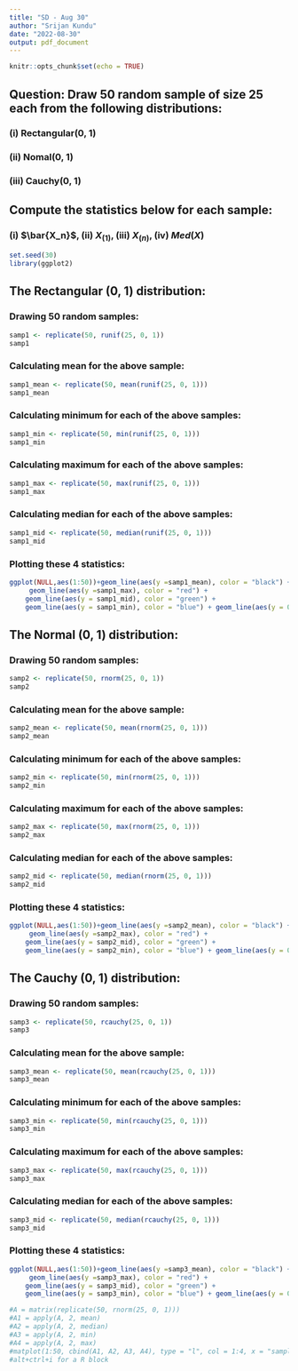 ```yaml
---
title: "SD - Aug 30"
author: "Srijan Kundu"
date: "2022-08-30"
output: pdf_document
---
```


```r
knitr::opts_chunk$set(echo = TRUE)
```

## Question: Draw 50 random sample of size 25 each from the following distributions:

### (i) Rectangular(0, 1)

### (ii) Nomal(0, 1)

### (iii) Cauchy(0, 1)

## Compute the statistics below for each sample:

### (i) $\bar{X_n}$, (ii) $X_{(1)}$, (iii) $X_{(n)}$, (iv) $Med(X)$


```r
set.seed(30)
library(ggplot2)
```

## The Rectangular (0, 1) distribution:
### Drawing 50 random samples:

```r
samp1 <- replicate(50, runif(25, 0, 1))
samp1
```
### Calculating mean for the above sample:

```r
samp1_mean <- replicate(50, mean(runif(25, 0, 1)))
samp1_mean
```
### Calculating minimum for each of the above samples:

```r
samp1_min <- replicate(50, min(runif(25, 0, 1)))
samp1_min
```

### Calculating maximum for each of the above samples:

```r
samp1_max <- replicate(50, max(runif(25, 0, 1)))
samp1_max
```

### Calculating median for each of the above samples:

```r
samp1_mid <- replicate(50, median(runif(25, 0, 1)))
samp1_mid
```

### Plotting these 4 statistics:

```r
ggplot(NULL,aes(1:50))+geom_line(aes(y =samp1_mean), color = "black") +
     geom_line(aes(y =samp1_max), color = "red") +
    geom_line(aes(y = samp1_mid), color = "green") +
    geom_line(aes(y = samp1_min), color = "blue") + geom_line(aes(y = 0.5), color = "purple")
```



## The Normal (0, 1) distribution:
### Drawing 50 random samples:

```r
samp2 <- replicate(50, rnorm(25, 0, 1))
samp2
```
### Calculating mean for the above sample:

```r
samp2_mean <- replicate(50, mean(rnorm(25, 0, 1)))
samp2_mean
```
### Calculating minimum for each of the above samples:

```r
samp2_min <- replicate(50, min(rnorm(25, 0, 1)))
samp2_min
```

### Calculating maximum for each of the above samples:

```r
samp2_max <- replicate(50, max(rnorm(25, 0, 1)))
samp2_max
```

### Calculating median for each of the above samples:

```r
samp2_mid <- replicate(50, median(rnorm(25, 0, 1)))
samp2_mid
```

### Plotting these 4 statistics:


```r
ggplot(NULL,aes(1:50))+geom_line(aes(y =samp2_mean), color = "black") +
     geom_line(aes(y =samp2_max), color = "red") +
    geom_line(aes(y = samp2_mid), color = "green") +
    geom_line(aes(y = samp2_min), color = "blue") + geom_line(aes(y = 0.5), color = "purple")
```



## The Cauchy (0, 1) distribution:
### Drawing 50 random samples:

```r
samp3 <- replicate(50, rcauchy(25, 0, 1))
samp3
```
### Calculating mean for the above sample:

```r
samp3_mean <- replicate(50, mean(rcauchy(25, 0, 1)))
samp3_mean
```
### Calculating minimum for each of the above samples:

```r
samp3_min <- replicate(50, min(rcauchy(25, 0, 1)))
samp3_min
```

### Calculating maximum for each of the above samples:

```r
samp3_max <- replicate(50, max(rcauchy(25, 0, 1)))
samp3_max
```

### Calculating median for each of the above samples:

```r
samp3_mid <- replicate(50, median(rcauchy(25, 0, 1)))
samp3_mid
```

### Plotting these 4 statistics:

```r
ggplot(NULL,aes(1:50))+geom_line(aes(y =samp3_mean), color = "black") +
     geom_line(aes(y =samp3_max), color = "red") +
    geom_line(aes(y = samp3_mid), color = "green") +
    geom_line(aes(y = samp3_min), color = "blue") + geom_line(aes(y = 0.5), color = "purple")
```

```r
#A = matrix(replicate(50, rnorm(25, 0, 1)))
#A1 = apply(A, 2, mean)
#A2 = apply(A, 2, median)
#A3 = apply(A, 2, min)
#A4 = apply(A, 2, max)
#matplot(1:50, cbind(A1, A2, A3, A4), type = "l", col = 1:4, x = "sample number", y = "Statistics")
#alt+ctrl+i for a R block
```


